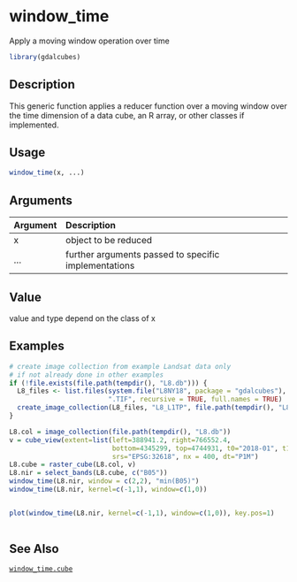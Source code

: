 # window_time

Apply a moving window operation over time



```r
library(gdalcubes)
```

## Description

This generic function applies a reducer function over a moving window over the time dimension of a data cube, an R array, or other classes if implemented.


## Usage


```r
window_time(x, ...)

```


## Arguments

| Argument    | Description                       |
|:------------|:----------------------------------|
| x | object to be reduced |
| ... | further arguments passed to specific implementations |


## Value

value and type depend on the class of x


## Examples


```r
# create image collection from example Landsat data only 
# if not already done in other examples
if (!file.exists(file.path(tempdir(), "L8.db"))) {
  L8_files <- list.files(system.file("L8NY18", package = "gdalcubes"),
                         ".TIF", recursive = TRUE, full.names = TRUE)
  create_image_collection(L8_files, "L8_L1TP", file.path(tempdir(), "L8.db"), quiet = TRUE) 
}

L8.col = image_collection(file.path(tempdir(), "L8.db"))
v = cube_view(extent=list(left=388941.2, right=766552.4, 
                          bottom=4345299, top=4744931, t0="2018-01", t1="2018-07"),
                          srs="EPSG:32618", nx = 400, dt="P1M")
L8.cube = raster_cube(L8.col, v) 
L8.nir = select_bands(L8.cube, c("B05"))
window_time(L8.nir, window = c(2,2), "min(B05)")  
window_time(L8.nir, kernel=c(-1,1), window=c(1,0))


plot(window_time(L8.nir, kernel=c(-1,1), window=c(1,0)), key.pos=1)
 
```


## See Also

[`window_time.cube`](window_time.cube.Rmd)


